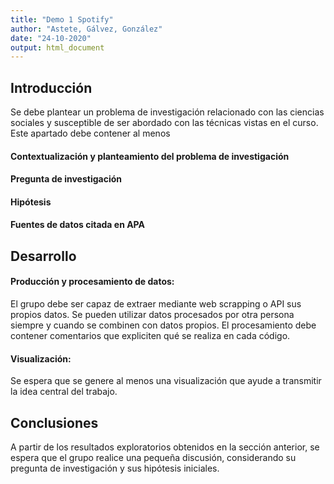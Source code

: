 ```yaml
---
title: "Demo 1 Spotify"
author: "Astete, Gálvez, González"
date: "24-10-2020"
output: html_document
---
```


## Introducción
Se debe plantear un problema de investigación relacionado con las ciencias sociales y susceptible de ser abordado con las técnicas vistas en el curso. Este apartado debe contener al menos

#### Contextualización y planteamiento del problema de investigación

#### Pregunta de investigación

#### Hipótesis

#### Fuentes de datos citada en APA

## Desarrollo
#### Producción y procesamiento de datos: 
El grupo debe ser capaz de extraer mediante web scrapping o API sus propios datos. Se pueden utilizar datos procesados por otra persona siempre y cuando se combinen con datos propios. El procesamiento debe contener comentarios que expliciten qué se realiza en cada código.

#### Visualización: 

Se espera que se genere al menos una visualización que ayude a transmitir la idea central del trabajo.

## Conclusiones

A partir de los resultados exploratorios obtenidos en la sección anterior, se espera que el grupo realice una pequeña discusión, considerando su pregunta de investigación y sus hipótesis iniciales.